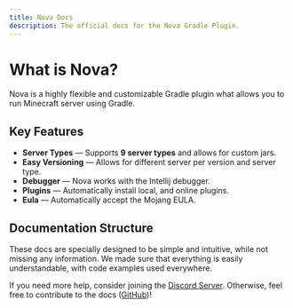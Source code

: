 ```yaml
---
title: Nova Docs
description: The official docs for the Nova Gradle Plugin.
---
```


# What is Nova?

Nova is a highly flexible and customizable Gradle plugin what allows you to run Minecraft server using Gradle.

## Key Features

- **Server Types** — Supports **9 server types** and allows for custom jars.
- **Easy Versioning** — Allows for different server per version and server type.
- **Debugger** — Nova works with the Intellij debugger.
- **Plugins** — Automatically install local, and online plugins.
- **Eula** — Automatically accept the Mojang EULA.

## Documentation Structure

These docs are specially designed to be simple and intuitive, while not missing any information. We made sure that everything is easily understandable, with code examples used everywhere.

If you need more help, consider joining the [Discord Server](https://discord.undefinedcreations.com/).
Otherwise, feel free to contribute to the docs ([GitHub](https://github.com/UndefinedCreation/docs))!